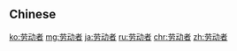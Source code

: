 {{also|勞動者}}
==Chinese==
{{zh-see|勞動者}}

[[ko:劳动者]]
[[mg:劳动者]]
[[ja:劳动者]]
[[ru:劳动者]]
[[chr:劳动者]]
[[zh:劳动者]]